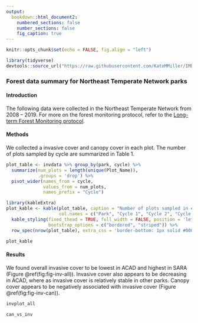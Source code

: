 ```yaml
---
output: 
  bookdown::html_document2:
    numbered_sections: false
    number_sections: false
    fig_caption: true
---
```


```r
knitr::opts_chunk$set(echo = FALSE, fig.align = "left")
```

```r
library(tidyverse)
devtools::source_url("https://raw.githubusercontent.com/KateMMiller/IMD_R_Training_Advanced/main/Generate_fake_invasive_data_and_plots.R")

```

### Forest data summary for Northeast Temperate Network parks

#### Introduction
The following data were collected in the Northeast Temperate Network from 2008 -- 2019. For more on the forest monitoring protocol, refer to the [Long-term Forest Monitoring protocol](https://irma.nps.gov/DataStore/Reference/Profile/2247950).

#### Methods
We collected a invasive cover and canopy cover in each plot. The number of plots sampled by cycle are summarized in Table 1.

```r
plot_table <- invdata %>% group_by(park, cycle) %>% 
  summarize(num_plots = length(unique(Plot_Name)), 
            .groups = 'drop') %>% 
  pivot_wider(names_from = cycle, 
              values_from = num_plots,
              names_prefix = "Cycle")
```

```r
library(kableExtra)
plot_kable <- kable(plot_table, caption = "Number of plots sampled in each cycle in NETN.",
                    col.names = c("Park", "Cycle 1", "Cycle 2", "Cycle 3")) %>% 
  kable_styling(fixed_thead = TRUE, full_width = FALSE, position = 'left',
                bootstrap_options = c("bordered", "striped")) %>% 
  row_spec(nrow(plot_table), extra_css = 'border-bottom: 1px solid #000000;')
```

```r
plot_kable
```

#### Results
We found overall invasive cover to be lowest in ACAD and highest in SARA (Figure \@ref(fig:fig-inv-all)). Invasive cover also appears to be decreasing in ACAD, where as invasive cover is relatively stable in other parks. Canopy cover appears to be negatively associated with invasive cover (Figure \@ref(fig:fig-inv-can)).

```r
invplot_all
```

```r
can_vs_inv
```

